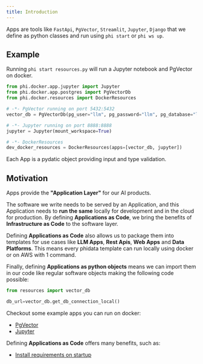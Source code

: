 ```yaml
---
title: Introduction
---
```


Apps are tools like `FastApi`, `PgVector`, `Streamlit`, `Jupyter`, `Django` that we define as python classes and run using `phi start` or `phi ws up`.

## Example

Running `phi start resources.py` will run a Jupyter notebook and PgVector on docker.

```python resources.py
from phi.docker.app.jupyter import Jupyter
from phi.docker.app.postgres import PgVectorDb
from phi.docker.resources import DockerResources

# -*- PgVector running on port 5432:5432
vector_db = PgVectorDb(pg_user="llm", pg_password="llm", pg_database="llm")

# -*- Jupyter running on port 8888:8888
jupyter = Jupyter(mount_workspace=True)

# -*- DockerResources
dev_docker_resources = DockerResources(apps=[vector_db, jupyter])
```

<Tip>

Each App is a pydatic object providing input and type validation.

</Tip>

## Motivation

Apps provide the **"Application Layer"** for our AI products.

The software we write needs to be served by an Application, and this Application needs to **run the same** locally for development and in the cloud for production. By defining **Applications as Code**, we bring the benefits of **Infrastructure as Code** to the software layer.

Defining **Applications as Code** also allows us to package them into templates for use cases like **LLM Apps**, **Rest Apis**, **Web Apps** and **Data Platforms**. This means every phidata template can run locally using docker or on AWS with 1 command.

Finally, defining **Applications as python objects** means we can import them in our code like regular software objects making the following code possible:

```python
from resources import vector_db

db_url=vector_db.get_db_connection_local()
```

Checkout some example apps you can run on docker:

- [PgVector](/blocks/app/examples/pgvector)
- [Jupyter](/blocks/app/examples/jupyter)

Defining **Applications as Code** offers many benefits, such as:

- [Install requirements on startup](/blocks/app/features#install-requirements-on-startup)
